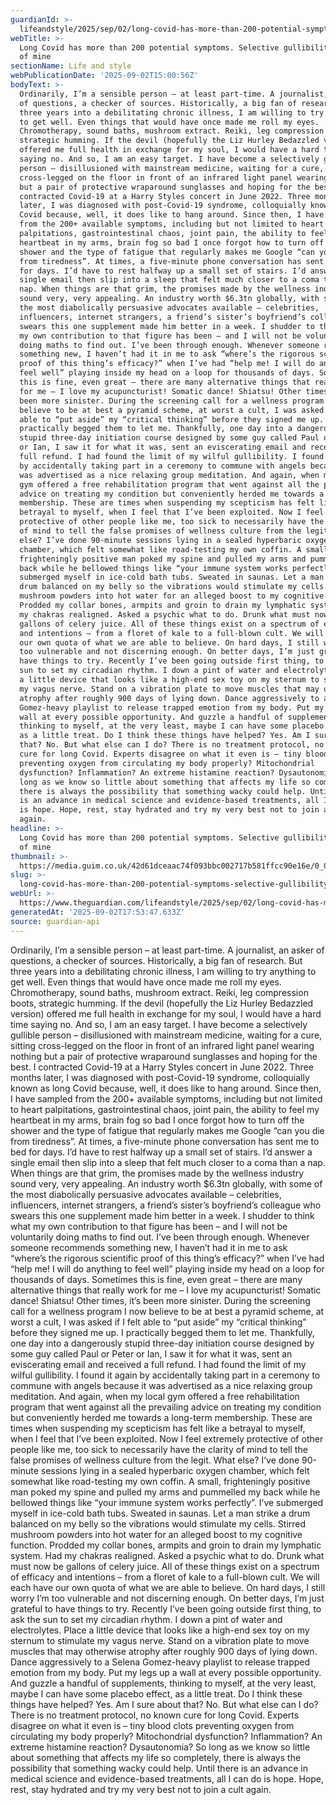 ```yaml
---
guardianId: >-
  lifeandstyle/2025/sep/02/long-covid-has-more-than-200-potential-symptoms-selective-gullibility-is-one-of-mine
webTitle: >-
  Long Covid has more than 200 potential symptoms. Selective gullibility is one
  of mine
sectionName: Life and style
webPublicationDate: '2025-09-02T15:00:56Z'
bodyText: >-
  Ordinarily, I’m a sensible person – at least part-time. A journalist, an asker
  of questions, a checker of sources. Historically, a big fan of research. But
  three years into a debilitating chronic illness, I am willing to try anything
  to get well. Even things that would have once made me roll my eyes.
  Chromotherapy, sound baths, mushroom extract. Reiki, leg compression boots,
  strategic humming. If the devil (hopefully the Liz Hurley Bedazzled version)
  offered me full health in exchange for my soul, I would have a hard time
  saying no. And so, I am an easy target. I have become a selectively gullible
  person – disillusioned with mainstream medicine, waiting for a cure, sitting
  cross-legged on the floor in front of an infrared light panel wearing nothing
  but a pair of protective wraparound sunglasses and hoping for the best. I
  contracted Covid-19 at a Harry Styles concert in June 2022. Three months
  later, I was diagnosed with post-Covid-19 syndrome, colloquially known as long
  Covid because, well, it does like to hang around. Since then, I have sampled
  from the 200+ available symptoms, including but not limited to heart
  palpitations, gastrointestinal chaos, joint pain, the ability to feel my
  heartbeat in my arms, brain fog so bad I once forgot how to turn off the
  shower and the type of fatigue that regularly makes me Google “can you die
  from tiredness”. At times, a five-minute phone conversation has sent me to bed
  for days. I’d have to rest halfway up a small set of stairs. I’d answer a
  single email then slip into a sleep that felt much closer to a coma than a
  nap. When things are that grim, the promises made by the wellness industry
  sound very, very appealing. An industry worth $6.3tn globally, with some of
  the most diabolically persuasive advocates available – celebrities,
  influencers, internet strangers, a friend’s sister’s boyfriend’s colleague who
  swears this one supplement made him better in a week. I shudder to think what
  my own contribution to that figure has been – and I will not be voluntarily
  doing maths to find out. I’ve been through enough. Whenever someone recommends
  something new, I haven’t had it in me to ask “where’s the rigorous scientific
  proof of this thing’s efficacy?” when I’ve had “help me! I will do anything to
  feel well” playing inside my head on a loop for thousands of days. Sometimes
  this is fine, even great – there are many alternative things that really work
  for me – I love my acupuncturist! Somatic dance! Shiatsu! Other times, it’s
  been more sinister. During the screening call for a wellness program I now
  believe to be at best a pyramid scheme, at worst a cult, I was asked if I felt
  able to “put aside” my “critical thinking” before they signed me up. I
  practically begged them to let me. Thankfully, one day into a dangerously
  stupid three-day initiation course designed by some guy called Paul or Peter
  or Ian, I saw it for what it was, sent an eviscerating email and received a
  full refund. I had found the limit of my wilful gullibility. I found it again
  by accidentally taking part in a ceremony to commune with angels because it
  was advertised as a nice relaxing group meditation. And again, when my local
  gym offered a free rehabilitation program that went against all the prevailing
  advice on treating my condition but conveniently herded me towards a long-term
  membership. These are times when suspending my scepticism has felt like a
  betrayal to myself, when I feel that I’ve been exploited. Now I feel extremely
  protective of other people like me, too sick to necessarily have the clarity
  of mind to tell the false promises of wellness culture from the legit. What
  else? I’ve done 90-minute sessions lying in a sealed hyperbaric oxygen
  chamber, which felt somewhat like road-testing my own coffin. A small,
  frighteningly positive man poked my spine and pulled my arms and pummelled my
  back while he bellowed things like “your immune system works perfectly”. I’ve
  submerged myself in ice-cold bath tubs. Sweated in saunas. Let a man strike a
  drum balanced on my belly so the vibrations would stimulate my cells. Stirred
  mushroom powders into hot water for an alleged boost to my cognitive function.
  Prodded my collar bones, armpits and groin to drain my lymphatic system. Had
  my chakras realigned. Asked a psychic what to do. Drunk what must now be
  gallons of celery juice. All of these things exist on a spectrum of efficacy
  and intentions – from a floret of kale to a full-blown cult. We will each have
  our own quota of what we are able to believe. On hard days, I still worry I’m
  too vulnerable and not discerning enough. On better days, I’m just grateful to
  have things to try. Recently I’ve been going outside first thing, to ask the
  sun to set my circadian rhythm. I down a pint of water and electrolytes. Place
  a little device that looks like a high-end sex toy on my sternum to stimulate
  my vagus nerve. Stand on a vibration plate to move muscles that may otherwise
  atrophy after roughly 900 days of lying down. Dance aggressively to a Selena
  Gomez-heavy playlist to release trapped emotion from my body. Put my legs up a
  wall at every possible opportunity. And guzzle a handful of supplements,
  thinking to myself, at the very least, maybe I can have some placebo effect,
  as a little treat. Do I think these things have helped? Yes. Am I sure about
  that? No. But what else can I do? There is no treatment protocol, no known
  cure for long Covid. Experts disagree on what it even is – tiny blood clots
  preventing oxygen from circulating my body properly? Mitochondrial
  dysfunction? Inflammation? An extreme histamine reaction? Dysautonomia? So
  long as we know so little about something that affects my life so completely,
  there is always the possibility that something wacky could help. Until there
  is an advance in medical science and evidence-based treatments, all I can do
  is hope. Hope, rest, stay hydrated and try my very best not to join a cult
  again.
headline: >-
  Long Covid has more than 200 potential symptoms. Selective gullibility is one
  of mine
thumbnail: >-
  https://media.guim.co.uk/42d61dceaac74f093bbc002717b581ffcc90e16e/0_0_2500_2000/500.jpg
slug: >-
  long-covid-has-more-than-200-potential-symptoms-selective-gullibility-is-one-of-mine
webUrl: >-
  https://www.theguardian.com/lifeandstyle/2025/sep/02/long-covid-has-more-than-200-potential-symptoms-selective-gullibility-is-one-of-mine
generatedAt: '2025-09-02T17:53:47.633Z'
source: guardian-api
---
```

Ordinarily, I’m a sensible person – at least part-time. A journalist, an asker of questions, a checker of sources. Historically, a big fan of research. But three years into a debilitating chronic illness, I am willing to try anything to get well. Even things that would have once made me roll my eyes. Chromotherapy, sound baths, mushroom extract. Reiki, leg compression boots, strategic humming. If the devil (hopefully the Liz Hurley Bedazzled version) offered me full health in exchange for my soul, I would have a hard time saying no. And so, I am an easy target. I have become a selectively gullible person – disillusioned with mainstream medicine, waiting for a cure, sitting cross-legged on the floor in front of an infrared light panel wearing nothing but a pair of protective wraparound sunglasses and hoping for the best. I contracted Covid-19 at a Harry Styles concert in June 2022. Three months later, I was diagnosed with post-Covid-19 syndrome, colloquially known as long Covid because, well, it does like to hang around. Since then, I have sampled from the 200+ available symptoms, including but not limited to heart palpitations, gastrointestinal chaos, joint pain, the ability to feel my heartbeat in my arms, brain fog so bad I once forgot how to turn off the shower and the type of fatigue that regularly makes me Google “can you die from tiredness”. At times, a five-minute phone conversation has sent me to bed for days. I’d have to rest halfway up a small set of stairs. I’d answer a single email then slip into a sleep that felt much closer to a coma than a nap. When things are that grim, the promises made by the wellness industry sound very, very appealing. An industry worth $6.3tn globally, with some of the most diabolically persuasive advocates available – celebrities, influencers, internet strangers, a friend’s sister’s boyfriend’s colleague who swears this one supplement made him better in a week. I shudder to think what my own contribution to that figure has been – and I will not be voluntarily doing maths to find out. I’ve been through enough. Whenever someone recommends something new, I haven’t had it in me to ask “where’s the rigorous scientific proof of this thing’s efficacy?” when I’ve had “help me! I will do anything to feel well” playing inside my head on a loop for thousands of days. Sometimes this is fine, even great – there are many alternative things that really work for me – I love my acupuncturist! Somatic dance! Shiatsu! Other times, it’s been more sinister. During the screening call for a wellness program I now believe to be at best a pyramid scheme, at worst a cult, I was asked if I felt able to “put aside” my “critical thinking” before they signed me up. I practically begged them to let me. Thankfully, one day into a dangerously stupid three-day initiation course designed by some guy called Paul or Peter or Ian, I saw it for what it was, sent an eviscerating email and received a full refund. I had found the limit of my wilful gullibility. I found it again by accidentally taking part in a ceremony to commune with angels because it was advertised as a nice relaxing group meditation. And again, when my local gym offered a free rehabilitation program that went against all the prevailing advice on treating my condition but conveniently herded me towards a long-term membership. These are times when suspending my scepticism has felt like a betrayal to myself, when I feel that I’ve been exploited. Now I feel extremely protective of other people like me, too sick to necessarily have the clarity of mind to tell the false promises of wellness culture from the legit. What else? I’ve done 90-minute sessions lying in a sealed hyperbaric oxygen chamber, which felt somewhat like road-testing my own coffin. A small, frighteningly positive man poked my spine and pulled my arms and pummelled my back while he bellowed things like “your immune system works perfectly”. I’ve submerged myself in ice-cold bath tubs. Sweated in saunas. Let a man strike a drum balanced on my belly so the vibrations would stimulate my cells. Stirred mushroom powders into hot water for an alleged boost to my cognitive function. Prodded my collar bones, armpits and groin to drain my lymphatic system. Had my chakras realigned. Asked a psychic what to do. Drunk what must now be gallons of celery juice. All of these things exist on a spectrum of efficacy and intentions – from a floret of kale to a full-blown cult. We will each have our own quota of what we are able to believe. On hard days, I still worry I’m too vulnerable and not discerning enough. On better days, I’m just grateful to have things to try. Recently I’ve been going outside first thing, to ask the sun to set my circadian rhythm. I down a pint of water and electrolytes. Place a little device that looks like a high-end sex toy on my sternum to stimulate my vagus nerve. Stand on a vibration plate to move muscles that may otherwise atrophy after roughly 900 days of lying down. Dance aggressively to a Selena Gomez-heavy playlist to release trapped emotion from my body. Put my legs up a wall at every possible opportunity. And guzzle a handful of supplements, thinking to myself, at the very least, maybe I can have some placebo effect, as a little treat. Do I think these things have helped? Yes. Am I sure about that? No. But what else can I do? There is no treatment protocol, no known cure for long Covid. Experts disagree on what it even is – tiny blood clots preventing oxygen from circulating my body properly? Mitochondrial dysfunction? Inflammation? An extreme histamine reaction? Dysautonomia? So long as we know so little about something that affects my life so completely, there is always the possibility that something wacky could help. Until there is an advance in medical science and evidence-based treatments, all I can do is hope. Hope, rest, stay hydrated and try my very best not to join a cult again.
